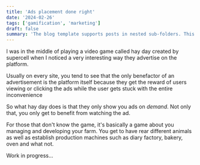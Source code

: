 ```yaml
---
title: 'Ads placement done right'
date: '2024-02-26'
tags: ['gamification', 'marketing']
draft: false
summary: 'The blog template supports posts in nested sub-folders. This can be used to group posts of similar content e.g. a multi-part course. This post is itself an example of a nested route!'
---
```


I was in the middle of playing a video game called hay day created by supercell when I noticed a very interesting way they advertise on the platform.

Usually on every site, you tend to see that the only benefactor of an advertisement is the platform itself because they get the reward of users viewing or clicking the ads while the user gets stuck with the entire
inconvenience  

So what hay day does is that they only show you ads on *demand*. Not only that, you only get to benefit from watching the ad.

For those that don't know the game, it's basically a game about you managing and developing your farm. You get to have rear different animals as well as establish production machines
such as diary factory, bakery, oven and what not. 

Work in progress...
 